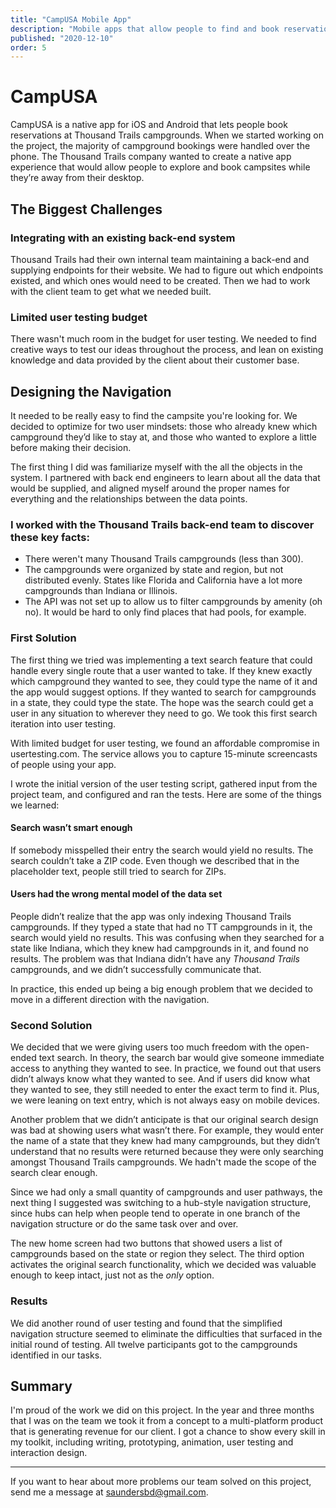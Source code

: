 ```yaml
---
title: "CampUSA Mobile App"
description: "Mobile apps that allow people to find and book reservations at RV campsites"
published: "2020-12-10"
order: 5
---
```


# CampUSA

<p className="large">
  CampUSA is a native app for iOS and Android that lets people book reservations
  at Thousand Trails campgrounds. When we started working on the project, the
  majority of campground bookings were handled over the phone. The Thousand
  Trails company wanted to create a native app experience that would allow
  people to explore and book campsites while they’re away from their desktop.
</p>

<PageNote
  title="Note"
  description="On this project I partnered with Maria Surawska, a talented visual designer based out of New York City. My role was to define the user experience and strategic direction, as well as facilitate testing. I provided wireframes, clickable prototypes, and designed and facilitated user interviews."
/>

<PostImage
  alt="Three screenshots of the CampUSA app"
  src="/images/projects/campusa/campusa-hero-"
  width={1600}
  height={924}
/>

## The Biggest Challenges

### Integrating with an existing back-end system

Thousand Trails had their own internal team maintaining a back-end and supplying endpoints for their website. We had to figure out which endpoints existed, and which ones would need to be created. Then we had to work with the client team to get what we needed built.

### Limited user testing budget

There wasn't much room in the budget for user testing. We needed to find creative ways to test our ideas throughout the process, and lean on existing knowledge and data provided by the client about their customer base.

## Designing the Navigation

It needed to be really easy to find the campsite you're looking for. We decided to optimize for two user mindsets: those who already knew which campground they’d like to stay at, and those who wanted to explore a little before making their decision.

The first thing I did was familiarize myself with the all the objects in the system. I partnered with back end engineers to learn about all the data that would be supplied, and aligned myself around the proper names for everything and the relationships between the data points.

### I worked with the Thousand Trails back-end team to discover these key facts:

- There weren't many Thousand Trails campgrounds (less than 300).
- The campgrounds were organized by state and region, but not distributed evenly. States like Florida and California have a lot more campgrounds than Indiana or Illinois.
- The API was not set up to allow us to filter campgrounds by amenity (oh no). It would be hard to only find places that had pools, for example.

### First Solution

The first thing we tried was implementing a text search feature that could handle every single route that a user wanted to take. If they knew exactly which campground they wanted to see, they could type the name of it and the app would suggest options. If they wanted to search for campgrounds in a state, they could type the state. The hope was the search could get a user in any situation to wherever they need to go. We took this first search iteration into user testing.

With limited budget for user testing, we found an affordable compromise in usertesting.com. The service allows you to capture 15-minute screencasts of people using your app.

I wrote the initial version of the user testing script, gathered input from the project team, and configured and ran the tests. Here are some of the things we learned:

#### Search wasn’t smart enough

If somebody misspelled their entry the search would yield no results. The search couldn’t take a ZIP code. Even though we described that in the placeholder text, people still tried to search for ZIPs.

#### Users had the wrong mental model of the data set

People didn’t realize that the app was only indexing Thousand Trails campgrounds. If they typed a state that had no TT campgrounds in it, the search would yield no results. This was confusing when they searched for a state like Indiana, which they knew had campgrounds in it, and found no results. The problem was that Indiana didn’t have any _Thousand Trails_ campgrounds, and we didn’t successfully communicate that.

In practice, this ended up being a big enough problem that we decided to move in a different direction with the navigation.

### Second Solution

We decided that we were giving users too much freedom with the open-ended text search. In theory, the search bar would give someone immediate access to anything they wanted to see. In practice, we found out that users didn’t always know what they wanted to see. And if users did know what they wanted to see, they still needed to enter the exact term to find it. Plus, we were leaning on text entry, which is not always easy on mobile devices.

Another problem that we didn’t anticipate is that our original search design was bad at showing users what wasn’t there. For example, they would enter the name of a state that they knew had many campgrounds, but they didn’t understand that no results were returned because they were only searching amongst Thousand Trails campgrounds. We hadn't made the scope of the search clear enough.

Since we had only a small quantity of campgrounds and user pathways, the next thing I suggested was switching to a hub-style navigation structure, since hubs can help when people tend to operate in one branch of the navigation structure or do the same task over and over.

The new home screen had two buttons that showed users a list of campgrounds based on the state or region they select. The third option activates the original search functionality, which we decided was valuable enough to keep intact, just not as the _only_ option.

<PostImage
  alt="The redesigned home screen showcasing a hub-style navigation that lets you search in three different ways"
  caption="The redesigned home screen showcasing a hub-style navigation that lets you search in three different ways"
  src="/images/projects/campusa/campusa-home-"
  width={1600}
  height={1170}
/>

### Results

We did another round of user testing and found that the simplified navigation structure seemed to eliminate the difficulties that surfaced in the initial round of testing. All twelve participants got to the campgrounds identified in our tasks.

## Summary

I'm proud of the work we did on this project. In the year and three months that I was on the team we took it from a concept to a multi-platform product that is generating revenue for our client. I got a chance to show every skill in my toolkit, including writing, prototyping, animation, user testing and interaction design.

---

If you want to hear about more problems our team solved on this project, send me a message at [saundersbd@gmail.com](mailto:saundersbd@gmail.com).
